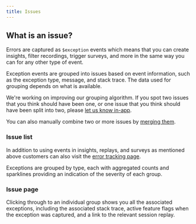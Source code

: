 ```yaml
---
title: Issues
---
```


## What is an issue?

Errors are captured as `$exception` events which means that you can create insights, filter recordings, trigger surveys, and more in the same way you can for any other type of event.

Exception events are grouped into issues based on event information, such as the exception type, message, and stack trace. The data used for grouping depends on what is available. 

We're working on improving our grouping algorithm. If you spot two issues that you think should have been one, or one issue that you think should have been split into two, please [let us know in-app](https://us.posthog.com#panel=support%3Afeedback%3Aerror_tracking%3Alow%3Atrue).

You can also manually combine two or more issues by [merging them](/docs/error-tracking/monitoring#merging-issues).

### Issue list

In addition to using events in insights, replays, and surveys as mentioned above customers can also visit the [error tracking page](https://us.posthog.com/error_tracking).

Exceptions are grouped by type, each with aggregated counts and sparklines providing an indication of the severity of each group.

<ProductScreenshot
    imageLight="https://res.cloudinary.com/dmukukwp6/image/upload/Clean_Shot_2025_01_20_at_10_15_21_2x_f4848a78c6.png"
    imageDark="https://res.cloudinary.com/dmukukwp6/image/upload/Clean_Shot_2025_01_20_at_10_15_46_2x_f1f5e7f31b.png"
    alt="Error tracking overview"
    classes="rounded"
/>

### Issue page

Clicking through to an individual group shows you all the associated exceptions, including the associated stack trace, active feature flags when the exception was captured, and a link to the relevant session replay.

<ProductScreenshot
    imageLight="https://res.cloudinary.com/dmukukwp6/image/upload/issue_page_light_b74b913232.png"
    imageDark="https://res.cloudinary.com/dmukukwp6/image/upload/issue_page_dark_bfe4579559.png"
    alt="Error tracking issue page"
    classes="rounded"
/>
